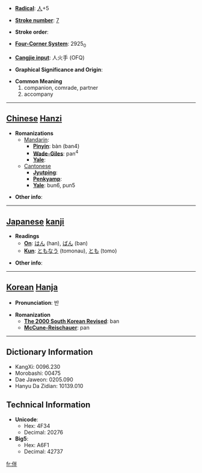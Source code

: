 * '''[[Wiktionary:Chinese radical index| Radical]]''': [[Wiktionary:Chinese radical index 人|人]]+5

* '''[[Wiktionary:Chinese total strokes index|Stroke number]]''': [[Wiktionary:Chinese total strokes index 7|7]]

* '''Stroke order''': 

* '''[[Wiktionary:Chinese four corner index|Four-Corner System]]''': 2925<sub>0</sub>

* '''[[Wiktionary:Chinese Cangjie index|Cangjie input]]''': 人火手 (OFQ)

* '''Graphical Significance and Origin''': 

* '''Common Meaning'''
*#companion, comrade, partner
*# accompany


----

== [[Chinese]] [[Hanzi]] ==

* '''Romanizations'''
** [[Mandarin]]:
*** '''[[Pinyin]]''': bàn (ban4)
*** '''[[Wade-Giles]]''': pan<sup>4</sup>
*** '''[[Yale]]''': 
**[[Cantonese]]
***'''[[Jyutping]]''':
***'''[[Penkyamp]]''': 
***'''[[Yale]]''': bun6, pun5

* '''Other info''': 

----

== [[Japanese]] [[kanji]] ==

* '''Readings'''
** '''[[On]]''': [[はん]] (han), [[ばん]] (ban)
** '''[[Kun]]''': [[ともなう]] (tomonau), [[とも]] (tomo)

* '''Other info''':  

----

== [[Korean]] [[Hanja]] ==

* '''Pronunciation''': 반

* '''Romanization'''
** '''[[The 2000 South Korean Revised Romanization|The 2000 South Korean Revised]]''': ban
** '''[[McCune-Reischauer]]''': pan

----

== Dictionary Information ==

* KangXi: 0096.230
* Morobashi: 00475
* Dae Jaweon: 0205.090
* Hanyu Da Zidian: 10139.010

== Technical Information ==

* '''Unicode''':
** Hex: 4F34
** Decimal: 20276
* '''Big5''':
** Hex: A6F1
** Decimal: 42737

[[fr:伴]]